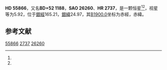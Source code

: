 {{Starbox begin
| name = HD 55866
}}
{{Starbox observe
| epoch = [[J2000.0|J2000.0]]
| constell = {{星座名待查}}<ref name=SIMBAD>{{cite web
 | url=http://simbad.u-strasbg.fr/simbad/sim-id?Ident=HR+2737
 | title =Pulsating variable Star
 | publisher=Centre de Données astronomiques de Strasbourg
 | work=SIMBAD
 | accessdate=2012-07-13}}</ref><ref name=DATA>{{cite web
 | url=http://vizier.u-strasbg.fr/viz-bin/VizieR-5?-out.add=.&-source=5050&-corr=PK=HR&-out.max=9999&HR=2737
 | title=VizieR Detailed Page
 | accessdate=2012-07-13
 | archive-date=2016-03-04
 | archive-url=https://web.archive.org/web/20160304232828/http://vizier.u-strasbg.fr/viz-bin/VizieR-5?-out.add=.&-source=5050&-corr=PK=HR&-out.max=9999&HR=2737
 | dead-url=no
 }}</ref>
| 星官 = 
| ra = {{RA|7|17|33.7}}<ref name=SIMBAD /><ref name=DATA />
| dec = {{DEC|+52|7|51}}<ref name=SIMBAD /><ref name=DATA />
| appmag_v = 5.92<ref name=SIMBAD /><ref name=DATA />
}}
{{Starbox character
| class = gK1<ref name=SIMBAD /><ref name=DATA />
| b-v = 1.26<ref name=SIMBAD /><ref name=DATA />
| u-b = <ref name=SIMBAD /><ref name=DATA />
| r-i = <ref name=SIMBAD /><ref name=DATA />
| variable = 
}}
{{Starbox astrometry
| radial_v = 
| prop_mo_ra = -7
| parallax = 
| p_error = 
}}
{{Starbox catalog
| names =BD+52 1188，[[SAO星表|SAO]] 26260，[[HD星表|HD]] 55866，[[HR星表|HR]] 2737}}
{{Starbox reference |Simbad=HR+2737}}
{{Starbox end}}

'''HD 55866'''，又名'''BD+52 1188'''，'''SAO 26260'''、'''HR 2737'''，是一颗恒星<ref name=SIMBAD /><ref name=DATA />，视星等为5.92，位于[[銀道座標系|銀經]]165.21，[[銀道座標系|銀緯]]24.97，其[[B1900.0|B1900.0]]坐标为赤經{{RA|7|9|42.8}}，赤緯{{DEC|+52|24.97|27}}。

== 参考文献 ==
{{reflist}}

{{star-stub}}

[[Category:HD和HDE天體|55866]]
[[Category:HR天體|2737]]
[[Category:SAO天體|26260]]